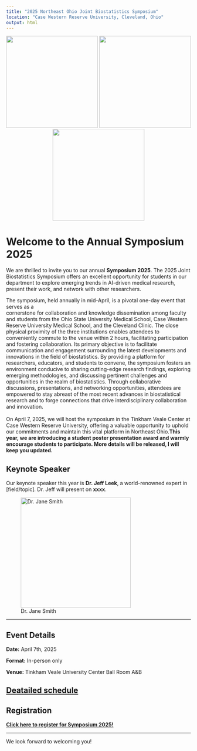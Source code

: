 ```yaml
---
title: "2025 Northeast Ohio Joint Biostatistics Symposium"
location: "Case Western Reserve University, Cleveland, Ohio"
output: html
---
```


<!-- Add the CWRU logo at the top -->

::: {style="text-align: center;"}
<img src="/ccf.jpg" width="250px"/> <img src="/som_cwru.png" width="250px"/><img src="/osu.jpg" width="250px"/>
:::

# Welcome to the Annual Symposium 2025

We are thrilled to invite you to our annual **Symposium 2025**. The 2025 Joint Biostatistics Symposium offers an excellent opportunity for students in our department to explore emerging trends in AI-driven medical research, present their work, and network with other researchers.

The symposium, held annually in mid-April, is a pivotal one-day event that serves as a\
cornerstone for collaboration and knowledge dissemination among faculty and students from the Ohio State University Medical School, Case Western Reserve University Medical School, and the Cleveland Clinic. The close physical proximity of the three institutions enables attendees to conveniently commute to the venue within 2 hours, facilitating participation and fostering collaboration. Its primary objective is to facilitate communication and engagement surrounding the latest developments and innovations in the field of biostatistics. By providing a platform for researchers, educators, and students to convene, the symposium fosters an environment conducive to sharing cutting-edge research findings, exploring emerging methodologies, and discussing pertinent challenges and opportunities in the realm of biostatistics. Through collaborative discussions, presentations, and networking opportunities, attendees are empowered to stay abreast of the most recent advances in biostatistical research and to forge connections that drive interdisciplinary collaboration and innovation.\
\
On April 7, 2025, we will host the symposium in the Tinkham Veale Center at Case Western Reserve University, offering a valuable opportunity to uphold our commitments and maintain this vital platform in Northeast Ohio.**This year, we are introducing a student poster presentation award and warmly encourage students to participate. More details will be released, I will keep you updated.**

## Keynote Speaker

Our keynote speaker this year is **Dr. Jeff Leek**, a world-renowned expert in \[field/topic\]. Dr. Jeff will present on **xxxx**.

![Dr. Jane Smith](Jeff.png){.center width="300px"}

------------------------------------------------------------------------

## Event Details

**Date:** April 7th, 2025

**Format:** In-person only

**Venue:** Tinkham Veale University Center Ball Room A&B

## [**Deatailed schedule**](agenda/index.html)

## Registration

[**Click here to register for Symposium 2025!**](https://docs.google.com/forms/d/1ffdseLSD7huGeLGM9XA5rOT_QWahWa48HFMJgIoB1sA/edit)

------------------------------------------------------------------------

We look forward to welcoming you!
